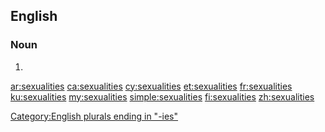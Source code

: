 ==English==

===Noun===
{{head|en|noun plural form}}

# {{plural of|sexuality|lang=en}}

[[Category:English plurals ending in "-ies"]]
 
[[ar:sexualities]]
[[ca:sexualities]]
[[cy:sexualities]]
[[et:sexualities]]
[[fr:sexualities]]
[[ku:sexualities]]
[[my:sexualities]]
[[simple:sexualities]]
[[fi:sexualities]]
[[zh:sexualities]]